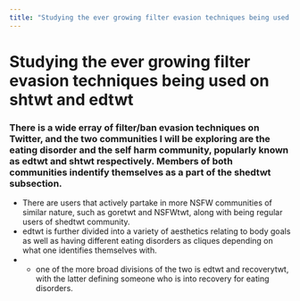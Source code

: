 ```yaml
---
title: "Studying the ever growing filter evasion techniques being used on shtwt and edtwt"
---
```


# Studying the ever growing filter evasion techniques being used on shtwt and edtwt

### There is a wide erray of filter/ban evasion techniques on Twitter, and the two communities I will be exploring are the eating disorder and the self harm community, popularly known as edtwt and shtwt respectively. Members of both communities indentify themselves as a part of the shedtwt subsection. 
- There are users that actively partake in more NSFW communities of similar nature, such as goretwt and NSFWtwt, along with being regular users of shedtwt community. 
- edtwt is further divided into a variety of aesthetics relating to body goals as well as having different eating disorders as cliques depending on what one identifies themselves with. 
- - one of the more broad divisions of the two is edtwt and recoverytwt, with the latter defining someone who is into recovery for eating disorders. 
